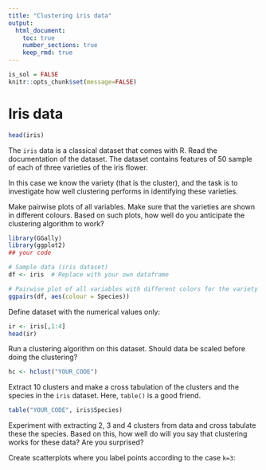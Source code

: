 ```yaml
---
title: "Clustering iris data"
output: 
  html_document:
    toc: true
    number_sections: true
    keep_rmd: true
---
```



```r
is_sol = FALSE
knitr::opts_chunk$set(message=FALSE)
```


# Iris  data

```r
head(iris)
```
The `iris` data is a classical dataset that comes with R. Read the documentation of the dataset. The dataset contains features of 50 sample of each of three varieties of the iris flower. 

In this case we know the variety (that is the cluster), and the task is to investigate how well clustering performs in identifying these varieties.

Make pairwise plots of all variables. Make sure that the varieties are shown in different colours. Based on such plots, how well do you anticipate the clustering algorithm to work?

```r
library(GGally)
library(ggplot2)
## your code

# Sample data (iris dataset)
df <- iris  # Replace with your own dataframe

# Pairwise plot of all variables with different colors for the variety
ggpairs(df, aes(colour = Species))
```


Define dataset with the numerical values only:
```r
ir <- iris[,1:4]
head(ir)
```

Run a clustering algorithm on this dataset. Should data be scaled before doing the clustering?

```r
hc <- hclust("YOUR_CODE")
```


Extract 10 clusters and make a cross tabulation of the clusters and the species in the `iris` dataset. Here, `table()` is a good friend.

```r
table("YOUR_CODE", iris$Species)
```



Experiment with extracting 2, 3 and 4 clusters from data and cross tabulate these the species. Based on this, how well do will you say that clustering works for these data? Are you surprised?


Create scatterplots where you label points according to  the case `k=3`:





<!-- This file has been generated automatically from clustering_itvest_24_ex.rmd -->

<!-- time: 2024-09-20 07:07:22.852225 do not edit manually -->

